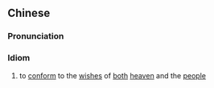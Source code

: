 {{also|应天顺人}}
==Chinese==
{{zh-forms|s=应天顺人}}

===Pronunciation===
{{zh-pron
|m=yìng tiān shùn rén
|cat=id
}}

===Idiom===
{{zh-idiom}}

# to [[conform]] to the [[wish]]es of [[both]] [[heaven]] and the [[people]]
